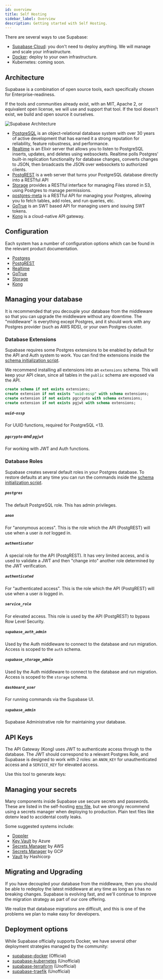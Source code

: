 ```yaml
---
id: overview
title: Self Hosting
sidebar_label: Overview
description: Getting started with Self Hosting.
---
```



There are several ways to use Supabase:

- [Supabase Cloud](https://app.supabase.com): you don't need to deploy anything. We will manage and scale your infrastructure. 
- [Docker](/docs/guides/hosting/docker): deploy to your own infrastructure.
- Kubernetes: coming soon.

## Architecture

Supabase is a combination of open source tools, each specifically chosen for Enterprise-readiness. 

If the tools and communities already exist, with an MIT, Apache 2, or equivalent open license, we will use and support that tool. 
If the tool doesn't exist, we build and open source it ourselves. 

![Supabase Architecture](/img/supabase-architecture.png)


- [PostgreSQL](https://www.postgresql.org/) is an object-relational database system with over 30 years of active development that has earned it a strong reputation for reliability, feature robustness, and performance.
- [Realtime](https://github.com/supabase/realtime) is an Elixir server that allows you to listen to PostgreSQL inserts, updates, and deletes using websockets. Realtime polls Postgres' built-in replication functionality for database changes, converts changes to JSON, then broadcasts the JSON over websockets to authorized clients.
- [PostgREST](http://postgrest.org/) is a web server that turns your PostgreSQL database directly into a RESTful API
- [Storage](https://github.com/supabase/storage-api) provides a RESTful interface for managing Files stored in S3, using Postgres to manage permissions.
- [postgres-meta](https://github.com/supabase/postgres-meta) is a RESTful API for managing your Postgres, allowing you to fetch tables, add roles, and run queries, etc.
- [GoTrue](https://github.com/netlify/gotrue) is an SWT based API for managing users and issuing SWT tokens.
- [Kong](https://github.com/Kong/kong) is a cloud-native API gateway.


## Configuration

Each system has a number of configuration options which can be found in the relevant product documentation.

- [Postgres](https://hub.docker.com/_/postgres/)
- [PostgREST](https://postgrest.org/en/stable/configuration.html)
- [Realtime](https://github.com/supabase/realtime#server-set-up)
- [GoTrue](https://github.com/supabase/gotrue)
- [Storage](https://github.com/supabase/storage-api)
- [Kong](https://docs.konghq.com/install/docker/)

## Managing your database

It is recommended that you decouple your database from the middleware so that you can upgrade the middleware without any downtime.
The "middleware" is everything except Postgres, and it should work with any Postgres provider (such as AWS RDS), or your own Postgres cluster.

### Database Extensions

Supabase requires some Postgres extensions to be enabled by default for the API and Auth system to work. You can find the extensions inside the 
[schema initialization script](https://github.com/supabase/supabase/blob/master/docker/volumes/db/init/00-initial-schema.sql).


We recommend installing all extensions into an `extensions` schema. This will keep your API clean, 
since all tables in the `public` schema are exposed via the API.

```sql
create schema if not exists extensions;
create extension if not exists "uuid-ossp" with schema extensions;
create extension if not exists pgcrypto with schema extensions;
create extension if not exists pgjwt with schema extensions;
```

##### `uuid-ossp`

For UUID functions, required for PostgreSQL <13.


##### `pgcrypto` and `pgjwt`


For working with JWT and Auth functions.

### Database Roles

Supabase creates several default roles in your Postgres database. To restore defaults at any time you can run the commands inside the 
[schema initialization script](https://github.com/supabase/supabase/blob/master/docker/volumes/db/init/00-initial-schema.sql).

##### `postgres`

The default PostgreSQL role. This has admin privileges.  

##### `anon`

For "anonymous access". This is the role which the API (PostgREST) will use when a user _is not_ logged in.

##### `authenticator`

A special role for the API (PostgREST). It has very limited access, and is used to validate a JWT and then 
"change into" another role determined by the JWT verification.

##### `authenticated`

For "authenticated access". This is the role which the API (PostgREST) will use when a user _is_ logged in.

##### `service_role`

For elevated access. This role is used by the API (PostgREST) to bypass Row Level Security.

##### `supabase_auth_admin`

Used by the Auth middleware to connect to the database and run migration. Access is scoped to the `auth` schema.

##### `supabase_storage_admin`

Used by the Auth middleware to connect to the database and run migration. Access is scoped to the `storage` schema.

##### `dashboard_user`

For running commands via the Supabase UI.

##### `supabase_admin`

Supabase Administrative role for maintaining your database. 

## API Keys 

The API Gateway (Kong) uses JWT to authenticate access through to the database. The JWT should correspond to a relevant Postgres Role, 
and Supabase is designed to work with 2 roles: an `ANON_KEY` for unauthenticated access and a `SERVICE_KEY` for elevated access.

Use this tool to generate keys:

<JwtGenerator />

## Managing your secrets 

Many components inside Supabase use secure secrets and passwords. These are listed in the self-hosting
[env file](https://github.com/supabase/supabase/blob/master/docker/.env.example), but we strongly recommend using a 
secrets manager when deploying to production. Plain text files like dotenv lead to accidental costly leaks. 

Some suggested systems include:

- [Doppler](https://www.doppler.com/)
- [Key Vault](https://docs.microsoft.com/en-us/azure/key-vault/general/overview) by Azure
- [Secrets Manager](https://aws.amazon.com/secrets-manager/) by AWS
- [Secrets Manager](https://cloud.google.com/secret-manager) by GCP
- [Vault](https://www.hashicorp.com/products/vault) by Hashicorp

## Migrating and Upgrading

If you have decoupled your database from the middleware, then you should be able to redeploy the latest middleware at any time as long as it has no breaking changes.
Supabase is evolving fast, and we'll continue to improve the migration strategy as part of our core offering.

We realize that database migrations are difficult, and this is one of the problems we plan to make easy for developers.

## Deployment options 

While Supabase officially supports Docker, we have several other deployment strategies managed by the community:

- [supabase-docker](/docs/guides/hosting/docker) (Official)
- [supabase-kubernetes](https://github.com/supabase-community/supabase-kubernetes) (Unofficial)
- [supabase-terraform](https://github.com/supabase-community/supabase-terraform) (Unofficial)
- [supabase-traefik](https://github.com/supabase-community/supabase-traefik) (Unofficial)